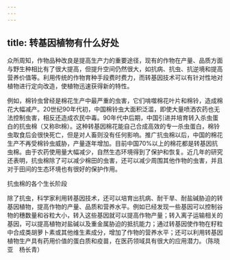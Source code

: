 ```yaml
---
---
---
```

title: 转基因植物有什么好处
---




众所周知，作物品种改良是提高生产力的重要途径，现有的作物在产量、品质方面与野生种相比有了很大提高，但提升空间仍然很大，如抗病、抗虫、抗逆境和提高营养价值等。利用传统的作物育种手段费时费力，而转基因技术可以有针对性地对植物进行定向改造，使植物迅速获得新的特性。



例如，棉铃虫曾经是棉花生产中最严重的虫害，它们啃噬棉花叶片和棉铃，造成棉花大幅减产。20世纪90年代初，中国棉铃虫大面积泛滥，即使大量喷洒农药也无法控制虫害，相反还造成农民中毒。90年代中后期，中国引进并培育转入杀虫蛋白的抗虫棉（又称Bt棉）。这种转基因棉花能自己合成高效的专一杀虫蛋白，棉铃虫取食后会很快死亡，但是对人畜则没有任何影响。推广抗虫棉以后，中国的棉花生产不再受棉铃虫威胁，产量逐年增加。目前中国70%以上的棉花都是转基因抗虫棉。由于农药使用量大幅减少，自然生态环境得到了保护和恢复。近几年的研究还表明，抗虫棉除了可以减少棉田的虫害，还可以减少周围其他作物的虫害，并且对于田间的生态环境也有很好的保护作用。

抗虫棉的各个生长阶段



除了抗虫，科学家利用转基因技术，还可以培育出抗病、耐干旱、耐盐碱胁迫的转基因植物，提高作物的产量、品质和营养水平。例如已经发现一些基因可以控制谷物的穗数量和谷粒大小，转入这些基因就可以提高作物产量；转入离子运输相关的基因，可以提高植物对盐碱以及重金属胁迫的抵抗能力；通过转基因使作物在籽粒中合成类胡萝卜素或其他维生素成分，增加了作物的营养水平；还可以利用转基因植物生产具有药用价值的蛋白质和疫苗，在医药领域具有很大的应用潜力。（陈晓亚　杨长青）
